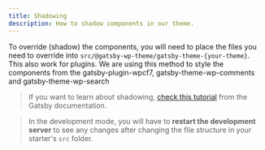 ```yaml
---
title: Shadowing
description: How to shadow components in our theme.
---
```


To override (shadow) the components, you will need to place the files you need to override into `src/@gatsby-wp-theme/gatsby-theme-{your-theme}`. This also work for plugins.
We are using this method to style the components from the gatsby-plugin-wpcf7, gatsby-theme-wp-comments and gatsby-theme-wp-search

> If you want to learn about shadowing, [check this tutorial](https://www.gatsbyjs.com/docs/themes/shadowing/) from the Gatsby documentation.

> In the development mode, you will have to **restart the development server** to see any changes after changing the file structure in your starter's `src` folder.
